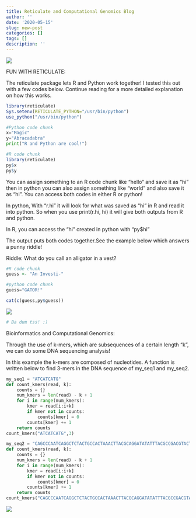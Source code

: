 ```yaml
---
title: Reticulate and Computational Genomics Blog
author: ''
date: '2020-05-15'
slug: new-post
categories: []
tags: []
description: ''
---
```

![](/blog/2020-05-15-new-post_files/IMG_8873.JPG)


FUN WITH RETICULATE: 

The reticulate package lets R and Python work together! I tested this out with a few codes below. Continue reading for a more detailed explanation on how this works.
```R
library(reticulate)
Sys.setenv(RETICULATE_PYTHON="/usr/bin/python")
use_python("/usr/bin/python")
```

```python
#Python code chunk
x="Magic"
y="Abracadabra"
print("R and Python are cool!")
```

```R
#R code chunk
library(reticulate)
py$x
py$y
```
You can assign something to an R code chunk like “hello“ and save it as “hi” then in python you can also assign something like “world” and also save it as “hi”. You can access both codes in either R or python!

In python, With “r.hi” it will look for what was saved as “hi” in R and read it into python. So when you use print(r.hi, hi) it will give both outputs from R and python.

In R, you can access the “hi” created in python with “py$hi”

The output puts both codes together.See the example below which answers a punny riddle!


Riddle: What do you call an alligator in a vest? 
```R
#R code chunk
guess <- "An Investi-"
```

```python
#python code chunk
guess="GATOR!"
```
```R
cat(c(guess,py$guess))
```

![](/blog/2020-05-15-new-post_files/IMG_8888.JPG)

```R
# Ba dum tss! :)
```

Bioinformatics and Computational Genomics:

Through the use of k-mers, which are subsequences of a certain length "k", we can do some DNA sequencing analysis!

In this example the k-mers are composed of nucleotides. A function is written below to find 3-mers in the DNA sequence of my_seq1 and my_seq2.
```python
my_seq1 = "ATCATCATG"
def count_kmers(read, k):
    counts = {}
    num_kmers = len(read) - k + 1 
    for i in range(num_kmers):
        kmer = read[i:i+k]
        if kmer not in counts:
            counts[kmer] = 0
        counts[kmer] += 1
    return counts
count_kmers("ATCATCATG",3)
```

```python
my_seq2 = "CAGCCCAATCAGGCTCTACTGCCACTAAACTTACGCAGGATATATTTACGCCGACGTACT"
def count_kmers(read, k):
    counts = {}
    num_kmers = len(read) - k + 1 
    for i in range(num_kmers):
        kmer = read[i:i+k]
        if kmer not in counts:
            counts[kmer] = 0
        counts[kmer] += 1
    return counts
count_kmers("CAGCCCAATCAGGCTCTACTGCCACTAAACTTACGCAGGATATATTTACGCCGACGTACT", 3)
```
![](/blog/2020-05-15-new-post_files/IMG_8889.JPG)
